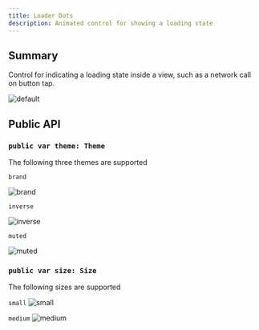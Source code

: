```yaml
---
title: Loader Dots
description: Animated control for showing a loading state
---
```


## Summary

Control for indicating a loading state inside a view, such as a network call on button tap.

![default](ios-loaderdots-brand-medium.gif)

## Public API

### `public var theme: Theme`

The following three themes are supported

`brand`

![brand](ios-loaderdots-brand-medium.gif)

`inverse`

![inverse](ios-loaderdots-inverse-medium.gif)

`muted`

![muted](ios-loaderdots-muted-medium.gif)

### `public var size: Size`

The following sizes are supported

`small` ![small](ios-loaderdots-brand-small.gif)

`medium` ![medium](ios-loaderdots-brand-medium.gif)
